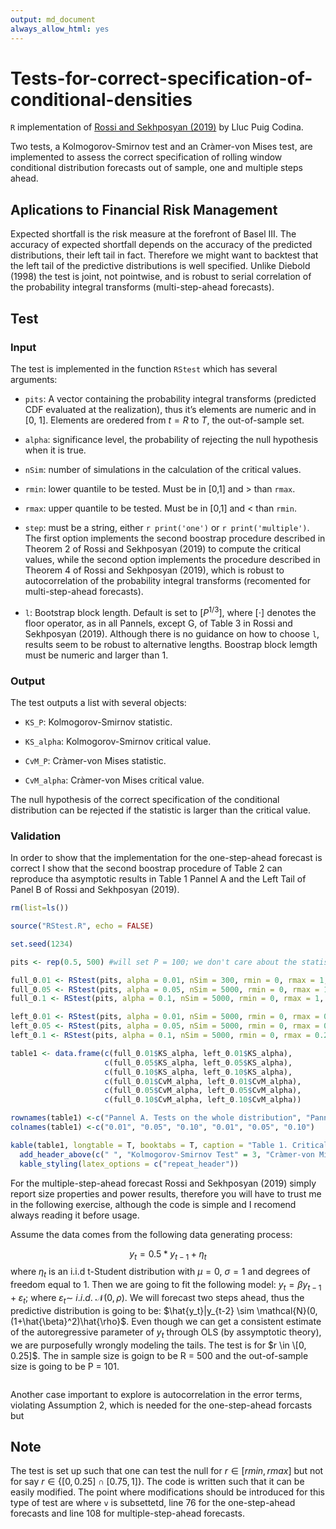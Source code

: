 ---
output: md_document
always_allow_html: yes
---

# Tests-for-correct-specification-of-conditional-densities

`R` implementation of [Rossi and Sekhposyan (2019)](https://doi.org/10.1016/j.jeconom.2018.07.008) by Lluc Puig Codina.

Two tests, a Kolmogorov-Smirnov test and an Cràmer-von Mises test, are implemented to assess the correct specification of rolling window conditional distribution forecasts out of sample, one and multiple steps ahead.


## Aplications to Financial Risk Management

Expected shortfall is the risk measure at the forefront of Basel III. The accuracy of expected shortfall depends on the accuracy of the predicted distributions, their left tail in fact. Therefore we might want to backtest that the left tail of the predictive distributions is well specified. Unlike Diebold (1998) the test is joint, not pointwise, and is robust to serial correlation of the probability integral transforms (multi-step-ahead forecasts).


## Test

### Input

The test is implemented in the function `RStest` which has several arguments:

- `pits`: A vector containing the probability integral transforms (predicted CDF evaluated at the realization), thus it's elements are numeric and in [0, 1]. Elements are oredered from $t = R$ to $T$, the out-of-sample set.

- `alpha`: significance level, the probability of rejecting the null hypothesis when it is true.

- `nSim`: number of simulations in the calculation of the critical values.

- `rmin`: lower quantile to be tested. Must be in [0,1] and > than `rmax`.

- `rmax`: upper quantile to be tested. Must be in [0,1] and < than `rmin`.

- `step`: must be a string, either `r print('one')` or `r print('multiple')`. The first option implements the second boostrap procedure described in Theorem 2 of Rossi and Sekhposyan (2019) to compute the critical values, while the second option implements the procedure described in Theorem 4 of Rossi and Sekhposyan (2019), which is robust to autocorrelation of the probability integral transforms (recomented for multi-step-ahead forecasts).

- `l`: Bootstrap block length. Default is set to $[P^{1/3}]$, where $[\cdot]$ denotes the floor operator, as in all Pannels, except G, of Table 3 in Rossi and Sekhposyan (2019). Although there is no guidance on how to choose `l`, results seem to be robust to alternative lengths. Boostrap block lemgth must be numeric and larger than 1.

### Output

The test outputs a list with several objects:

- `KS_P`: Kolmogorov-Smirnov statistic.

- `KS_alpha`: Kolmogorov-Smirnov critical value.

- `CvM_P`: Cràmer-von Mises statistic.

- `CvM_alpha`: Cràmer-von Mises critical value.

The null hypothesis of the correct specification of the conditional distribution can be rejected if the statistic is larger than the critical value.


### Validation

In order to show that the implementation for the one-step-ahead forecast is correct I show that the second boostrap procedure of Table 2 can reproduce tha asymptotic results in Table 1 Pannel A and the Left Tail of Panel B of Rossi and Sekhposyan (2019).

```{r echo=TRUE, message=FALSE, warning=FALSE, paged.print=FALSE, results = 'asis'}
rm(list=ls())

source("RStest.R", echo = FALSE)

set.seed(1234)

pits <- rep(0.5, 500) #will set P = 100; we don't care about the statistic here since we are only interested in the critical values.

full_0.01 <- RStest(pits, alpha = 0.01, nSim = 300, rmin = 0, rmax = 1, step = "one")
full_0.05 <- RStest(pits, alpha = 0.05, nSim = 5000, rmin = 0, rmax = 1, step = "one")
full_0.1 <- RStest(pits, alpha = 0.1, nSim = 5000, rmin = 0, rmax = 1, step = "one")

left_0.01 <- RStest(pits, alpha = 0.01, nSim = 5000, rmin = 0, rmax = 0.25, step = "one")
left_0.05 <- RStest(pits, alpha = 0.05, nSim = 5000, rmin = 0, rmax = 0.25, step = "one")
left_0.1 <- RStest(pits, alpha = 0.1, nSim = 5000, rmin = 0, rmax = 0.25, step = "one")

table1 <- data.frame(c(full_0.01$KS_alpha, left_0.01$KS_alpha),
                     c(full_0.05$KS_alpha, left_0.05$KS_alpha),
                     c(full_0.10$KS_alpha, left_0.10$KS_alpha),
                     c(full_0.01$CvM_alpha, left_0.01$CvM_alpha),
                     c(full_0.05$CvM_alpha, left_0.05$CvM_alpha),
                     c(full_0.10$CvM_alpha, left_0.10$CvM_alpha))

rownames(table1) <-c("Pannel A. Tests on the whole distribution", "Pannel B. Left Tail")
colnames(table1) <-c("0.01", "0.05", "0.10", "0.01", "0.05", "0.10")

kable(table1, longtable = T, booktabs = T, caption = "Table 1. Critical Values One-Step-Ahead Forecasts") %>%
  add_header_above(c(" ", "Kolmogorov-Smirnov Test" = 3, "Cràmer-von Mises Test" = 3)) %>%
  kable_styling(latex_options = c("repeat_header"))
```

For the multiple-step-ahead forecast Rossi and Sekhposyan (2019) simply report size properties and power results, therefore you will have to trust me in the following exercise, although the code is simple and I recomend always reading it before usage. 

Assume the data comes from the following data generating process:

$$
y_t = 0.5*y_{t-1} + \eta_t
$$
where $\eta_t$ is an i.i.d t-Student distribution with $\mu = 0$, $\sigma = 1$ and degrees of freedom equal to 1. Then we are going to fit the following model: $y_t = \beta y_{t-1} + \varepsilon_t$; where $\varepsilon_t \sim \ i.i.d. \ \mathcal{N}(0, \rho)$. We will forecast two steps ahead, thus the predictive distribution is going to be: $\hat{y_t}|y_{t-2} \sim \mathcal{N}(0,(1+\hat{\beta}^2)\hat{\rho}$. Even though we can get a consistent estimate of the autoregressive parameter of $y_t$ through OLS (by assymptotic theory), we are purposefully wrongly modeling the tails. The test is for $r \in \[0, 0.25]$. The in sample size is goign to be R = 500 and the out-of-sample size is going to be P = 101.

```{r}

```

Another case important to explore is autocorrelation in the error terms, violating Assumption 2, which is needed for the one-step-ahead forcasts but

## Note

The test is set up such that one can test the null for $r \in [rmin, rmax]$  but not for say $r \in \{[0, 0.25] \cap [0.75, 1]\}$. The code is written such that it can be easily modified. The point where modifications should be introduced for this type of test are where `v` is subsettetd, line 76 for the one-step-ahead forecasts and line 108 for multiple-step-ahead forecasts.

